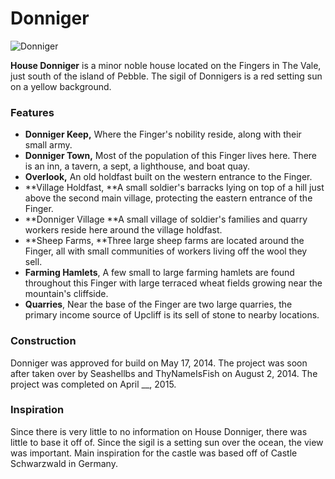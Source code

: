 

# Donniger

<Image src="https://cdn.sanity.io/images/1as7cn02/production/b418f903ab1101bab6c77724ab94ab4933ad92a8-1280x751.png?w=976&h=350&fit=crop&crop=center&auto=format" alt="Donniger" width={976} height={350}  />

<ProjectDetails
  floatRight
  region="Vale"
  house="House Donniger"
  type="Keep"
  status="Completed"
  warp="/warp donniger"
  projectLead="Seashellbs, ThyNameIsFish"
  dateStarted="May 17, 2014"
  dateCompleted="May 17, 2014"
/>

**House Donniger** is a minor noble house located on the Fingers in The Vale, just south of the island of Pebble. The sigil of Donnigers is a red setting sun on a yellow background.  


### Features

* **Donniger Keep,** Where the Finger's nobility reside, along with their small army.
* **Donniger Town,** Most of the population of this Finger lives here. There is an inn, a tavern, a sept, a lighthouse, and boat quay.
* **Overlook,** An old holdfast built on the western entrance to the Finger.
* **Village Holdfast, **A small soldier's barracks lying on top of a hill just above the second main village, protecting the eastern entrance of the Finger.
* **Donniger Village **A small village of soldier's families and quarry workers reside here around the village holdfast.
* **Sheep Farms, **Three large sheep farms are located around the Finger, all with small communities of workers living off the wool they sell.
* **Farming Hamlets**, A few small to large farming hamlets are found throughout this Finger with large terraced wheat fields growing near the mountain's cliffside.
* **Quarries**, Near the base of the Finger are two large quarries, the primary income source of Upcliff is its sell of stone to nearby locations.

### Construction

Donniger was approved for build on May 17, 2014. The project was soon after taken over by Seashellbs and ThyNameIsFish on August 2, 2014. The project was completed on April __, 2015.

### Inspiration

Since there is very little to no information on House Donniger, there was little to base it off of. Since the sigil is a setting sun over the ocean, the view was important. Main inspiration for the castle was based off of Castle Schwarzwald in Germany.